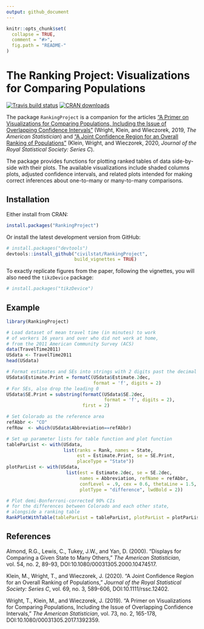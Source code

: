 ```yaml
---
output: github_document
---
```


<!-- README.md is generated from README.Rmd. Please edit that file -->

```r
knitr::opts_chunk$set(
  collapse = TRUE,
  comment = "#>",
  fig.path = "README-"
)
```

# The Ranking Project: Visualizations for Comparing Populations

<!-- badges: start -->
[![Travis build status](https://travis-ci.com/civilstat/RankingProject.svg?branch=master)](https://travis-ci.com/civilstat/RankingProject)
[![CRAN downloads](https://cranlogs.r-pkg.org/badges/RankingProject)](https://cran.r-project.org/package=RankingProject)
<!-- badges: end -->

The package `RankingProject` is a companion for the articles ["A Primer on Visualizations for Comparing Populations, Including the Issue of Overlapping Confidence Intervals"](https://doi.org/10.1080/00031305.2017.1392359) (Wright, Klein, and Wieczorek, 2019, *The American Statistician*) and ["A Joint Confidence Region for an Overall Ranking of Populations"](https://doi.org/10.1111/rssc.12402) (Klein, Wright, and Wieczorek, 2020, *Journal of the Royal Statistical Society: Series C*).

The package provides functions for plotting ranked tables of data side-by-side with their plots. The available visualizations include shaded columns plots, adjusted confidence intervals, and related plots intended for making correct inferences about one-to-many or many-to-many comparisons.

## Installation

Either install from CRAN:
```r
install.packages("RankingProject")
```

Or install the latest development version from GitHub:
```r
# install.packages("devtools")
devtools::install_github("civilstat/RankingProject",
                         build_vignettes = TRUE)
```

To exactly replicate figures from the paper, following the vignettes,
you will also need the `tikzDevice` package:

```r
# install.packages("tikzDevice")
```

## Example

```r
library(RankingProject)

# Load dataset of mean travel time (in minutes) to work
# of workers 16 years and over who did not work at home,
# from the 2011 American Community Survey (ACS)
data(TravelTime2011)
USdata <- TravelTime2011
head(USdata)

# Format estimates and SEs into strings with 2 digits past the decimal
USdata$Estimate.Print = formatC(USdata$Estimate.2dec,
                                format = 'f', digits = 2)
# For SEs, also drop the leading 0
USdata$SE.Print = substring(formatC(USdata$SE.2dec,
                                    format = 'f', digits = 2),
                            first = 2)

# Set Colorado as the reference area
refAbbr <- "CO"
refRow  <- which(USdata$Abbreviation==refAbbr)

# Set up parameter lists for table function and plot function
tableParList <- with(USdata,
                     list(ranks = Rank, names = State,
                          est = Estimate.Print, se = SE.Print,
                          placeType = "State"))
plotParList <- with(USdata,
                      list(est = Estimate.2dec, se = SE.2dec,
                           names = Abbreviation, refName = refAbbr,
                           confLevel = .9, cex = 0.6, thetaLine = 1.5,
                           plotType = "difference", lwdBold = 2))

# Plot demi-Bonferroni-corrected 90% CIs
# for the differences between Colorado and each other state,
# alongside a ranking table
RankPlotWithTable(tableParList = tableParList, plotParList = plotParList)
```

## References

Almond, R.G., Lewis, C., Tukey, J.W., and Yan, D. (2000). "Displays for Comparing a Given State to Many Others," *The American Statistician*, vol. 54, no. 2, 89-93, DOI:10.1080/00031305.2000.10474517.

Klein, M., Wright, T., and Wieczorek, J. (2020). "A Joint Confidence Region for an Overall Ranking of Populations," *Journal of the Royal Statistical Society: Series C*, vol. 69, no. 3, 589-606, DOI:10.1111/rssc.12402.

Wright, T., Klein, M., and Wieczorek, J. (2019). "A Primer on Visualizations for Comparing Populations, Including the Issue of Overlapping Confidence Intervals," *The American Statistician*, vol. 73, no. 2, 165-178, DOI:10.1080/00031305.2017.1392359.

